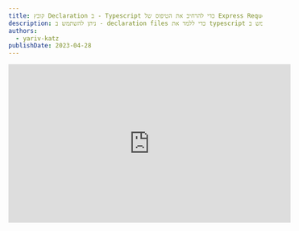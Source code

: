 ```yaml
---
title: קובץ Declaration ב - Typescript כדי להרחיב את הטיפוס של Express Request
description: ניתן להשתמש ב - declaration files כדי ללמד את typescript על טיפוסים שונים שיש לנו באפליקציה שלנו. ניתן גם להשתמש ב - declaration file כדי להרחיב את אובייקט הבקשה של Express. נשתמש לעתים תמיד ב - Express middlewares כדי להוסיף מידע לאובייקט הבקשה, עם קבצי ההצהרה typescript יכול לדעת על כל הנתונים שהוספנו לאובייקט הבקשה
authors:
  - yariv-katz
publishDate: 2023-04-28
---
```


<div class="not-content flex">
	<iframe
		className="mx-auto mb-10"
		width="560"
		height="315"
		src="https://www.youtube.com/embed/W_tbNGERaKw?si=QuRaskOBqfnDRH3M"
		title="YouTube video player"
		frameBorder="0"
		allow="accelerometer; autoplay; clipboard-write; encrypted-media; gyroscope; picture-in-picture; web-share"
		allowFullScreen
	/>
</div>

לעתים קרובות אנו צריכים להעביר נתונים בין middlewares או בין middleware ל - route handler ב - Express.  
דפוס שחוזר על עצמו שאנו יכולים להשתמש בו כדי להעביר את הנתונים האלה הוא על ידי שימוש ב - `Express.Request` object, ולהוסיף את הנתונים שאנו רוצים להעביר לאובייקט הבקשה.

להלן דוגמא פשוטה ל - middleware שמעביר את הנתונים `hello world` ל - middlewares אחרים או ל - route handlers:

```js
app.use((req, res, next) => {
  req.hello = 'hello world'
  next()
})
```

הבעיה מתחילה כאשר אנו משתמשים ב - `Typescript` כשפת תכנות לכתוב את האפליקציה שלנו ב - `Express`.  
איך יכול `Typescript` לדעת על כל הנתונים שהוספנו לאובייקט הבקשה.

נתחיל בלמוד מה עושים middlewares פופולריים ואיך הם מתמודדים עם הבעיה.

## התחלת פרוייקט Express-Typescript

כדי לבחון איך middlewares אחרים מלמדים את `Typescript` על הנתונים שהוסיפו לאובייקט הבקשה, נתחיל ביצירת אפליקציית `Express` פשוטה עם `Typescript` כשפת התכנות.

ניצור תיקייה ריקה בה נפתח את הפרוייקט שלנו, ונפתח את התיקייה ב - `VSCode`.

נפתח את הטרמינל ב - `VSCode` ונאתחל את `npm` על ידי הקלדת:

```bash
> npm init --yes
```

נתקין את `typescript`:

```bash
> npm i -D typescript
```

נאתחל את `typescript` על ידי יצירת קובץ `tsconfig.json` עם הפקודה:

```bash
> npx tsc --init
```

נערוך את הקובץ `tsconfig.json` ונוסיף `"sourceMap": true` תחת `compilerOptions`.  
זה יאפשר לנו להריץ את הקובץ של `typescript` ב - `VSCode` debugger.

נתקין את `express` ואת הטיפוסים של express `@types/express`.

```
> npm i express
> npm i -D @types/express
```

ניצור את הקובץ `app.ts` וניצור בו אפליקציית `express` פשוטה שמדפיסה `hello world`:

```typescript
/**
 * Create an express application that prints hello world
 */
import express from 'express'

const app = express()

app.get('/', (_req, res) => {
  res.send('Hello world')
})

app.listen(3000, () => {
  console.log('Listening on port 3000')
})
```

נקמפל את הקובץ על ידי הרצת הפקודה:

```
> npx tsc -w
```

באמצעות `VSCode` נפתח את התפריט `run and debug` ונפעיל את הקובץ `app.ts`.

## חקירת middlewares ואיך הם מרחיבים את אובייקט הבקשה של Express

נבחר middleware פופולרי וננסה ללמוד מה מומחים עושים.  
[passportjs](https://www.passportjs.org/) הוא middleware פופולרי שמשמש לאימות משתמשים.  
`passport` משתמש ב - Strategy pattern ובכך מאפשר לך לאמת עם כל הדרכים הפופולריות שיש היום.

אחרי האימות `passport` ישים נתונים על המשתמש המאומת ב - `Request` object.  
לדוגמא `passport` ישים את המשתמש המאומת ב - `req.user`.

לפני התקנת `passport` אם תנסו לגשת ל - `req.user` תראו ש - `typescript` יתלונן.

נתקין את `passport` על ידי הקלדת:

```bash
> npm i passport
```

אחרי התקנת `passport` עדיין נתקלים בשגיאת `typescript`, `typescript` לא מכיר את הטיפוס `user` ב - `Request` object.

למעשה מאחר ו - `passport` הוא חבילה ב - `Javascript`, `typescript` לא מכיר כלום על הטיפוסים בחבילה הזו.  
בקוד שלנו אם ננסה להוסיף:

```
import passport from 'passport';

passport.authenticate('local', { session: false});
```

נשים לב ש - `typescript` מתלונן על:

```
error TS7016: Could not find a declaration file for module 'passport'
```

הדבר הראשון שצריך לעשות כאשר נתקלים בשגיאות כאלו, הוא לבדוק אם קיימת הצהרת `DefinitelyTyped` עבור החבילה הזו.  
הכוונה במקרה שלנו היא להתקין את החבילה `@types/passport`.  
עבור מרבית החבילות הפופולריות ב - `Javascript` קיימת הצהרת `DefinitelyTyped`, ובאמת גם ל - `passport` קיימת הצהרת `DefinitelyTyped`.  
אז כדי ללמד את `Typescript` על החבילה `passport` נוכל להתקין את החבילה `@types/passport` על ידי הפקודה `npm i -D @types/passport`.  
אבל לצורך למידה נעשה את זה בדרך הקשה ולא נתקין את `@types/passport`.

זה אומר שמה שאנו צריכים לעשות הוא ללמד את `Typescript` על החבילה `passport`.  
נוכל לעשות זאת על ידי יצירת קובץ declaration.

## מהו קובץ Declaration

> A declaration file provides a way to declare the existence of some types or values without actually providing implementations for those values.

כלומר זה הדרך שבה המהדר של `Typescript` יכול לומר:

> I know I'm not perfect, but you can teach me so I can get better.

נוכל ללמד את המהדר של `Typescript` על טיפוסים חדשים על ידי קבצי declaration.  
בדרך כלל קבצי declaration הם קבצים שמסתיימים ב - `*.d.ts`, אם כי declaration יכול להיות חלק מהתוכן בתוך קבצי `ts` (אבל להצהרה עם `*.d.ts` זה אומר שלא ייווצר קובץ `javascript`).

בואו נעיף מבט על התיקייה `node_modules/@types`.  
כאשר אנו מתקינים חבילת `DefinitelyTyped` אנו בעצם מוסיפים תיקייה לתיקיית `node_modules/@types`.  
לדוגמא אם נתקין את ההצהרה של `passport` על ידי `npm i -D @types/passport`, נשים לב שיש לנו כעת תיקייה: `node_modules/@types/passport` עם קובץ הצהרה.

חבילת `DefinitelyTyped` מכילה קבצי declaration.  
במידה ונספק למהדר של `Typescript` את קבצי ההצהרה ב - `node_modules/@types/passport` המהדר ילמד על טיפוסים חדשים, במיוחד על החבילה `passport`.

## איך מפנים את המהדר לקובץ Declaration 

איך המהדר של `Typescript` יודע לכלול קבצי ההצהרה ב - `node_modules/@types`?

ישנם מספר אופציות בתוך קובץ `tsconfig.json` (או הערך המוגדר כברירת מחדל של אותן אופציות) שמפנים את המהדר לקבצי declaration.

להלן רשימת האופציות שניתן להשתמש בהן כדי לציין קבצי ההצהרה:

### include

> Specifies an array of filenames or patterns to include in the program. These filenames are resolved relative to the directory containing the tsconfig.json file.

```json
{
  "include": ["src/**/*", "tests/**/*"]
}
```

ערך ברירת המחדל של `include` הוא לכלול את כל קבצי ה - `*.ts` וכל קבצי ה - `*.d.ts`.

אופציית ה - `include` תכלול את כל הקבצים חוץ מהקבצים שמופיעים ב - `exclude` - שברירת מחדל מוחק את התיקייה `node_modules`.

יצרנו את קובץ ההגדרות `tsconfig.json` באמצעות `npx tsc --init` ומאחר שלא הוספנו את המאפיין `include` לקובץ `tsconfig.json` הוא נשאר בברירת המחדל.

כלומר כל קובץ `typescript` וקובץ הצהרה (כל עוד לא נכניס אותו לתיקיית `node_modules` מסיבה מוזרה) יתקמפלו וכל קובץ `*.d.ts` יעובד על ידי `typescript`.

### files

> Specifies an allowlist of files to include in the program

נוכל להשתמש ב - `files` אם אין לנו הרבה קבצים, ואנו רוצים להיות יותר מפורטים מאשר להגדיר תבנית `glob` באמצעות ה - `include`.

```json
{
  "compilerOptions": {},
  "files": ["core.ts", "sys.d.ts"]
}
```

במקרה זה נצטרך לציין את הנתיב לקבצי ההצהרה שרוצים לכלול.

### typeRoots

אופציה זו מאפשרת לנו לציין תיקייה שבתוכה ישבו תיקיות שונות עם קבצי declaration. typescript יחפש בכל התיקיות תחת התיקייה שציינו ויחפש קבצי `package.json` או `index.d.ts` בתיקיות האלו.

ברירת המחדל פה היא מה שהופך את העבודה עם `DefinitelyTyped` כל כך קלה - ברירת המחדל היא לחפש את התיקייה הקרובה ביותר `node_modules/@types`.

### types

האופציה הזאת תכלול declaration file ללא צורך לציין אותו בקבצי המקור.

לדוגמא בוא נגיד שאני משתמש ב - `express` והתקנתי את החבילה `DefinitelyTyped` של `express`.

במידה ואעשה:

```typescript
import express from 'express'
```

אז `typescript` יחפש את קובץ ההצהרה של `express` וידע על הטיפוסים שיש שם.  
אבל נניח שבקובץ ההצהרה של `express` הם מגדירים משתנה גלובלי:

```typescript
declare global {
  export var stam: any
}
```

אם לא אעשה את הייבוא ל - `express` אז קובץ ההצהרה לא יכלול קובץ ההצהרה של `express` ואז `typescript` לא ידע על המשתנה `stam`.  
מה שאני יכול לעשות זה לציין את ה - `types` בקובץ `tsconfig.json`, לדוגמא:

```json
{
  "compilerOptions": {
    "types": ["express"]
  }
}
```

`typescript` יחפש את התיקייה `node_modules/@types` ויכלול את התיקייה `express` מבלי לצריך לייבא אותה.  
אז אם ה - `typeRoots` שלי הוא:

```json
{
  "compilerOptions": {
    "typeRoots": ["node_modules/@types", "my-types"]
  }
}
```

אז `typescript` יכלול את קבצי ההצהרה שנמצאים ב - `node_modules/@types/express` וב - `my-types/express` מבלי לצרוך לייבא אותם.

זה אומר שהמשתנה `stam` יהיה מוכר בקובץ ה - `typescript` שלי.

## יצירת קובץ declaration ל - passport

מאחר וה - `tsconfig.json` ברירת המחדל יכלול את כל קבצי ה - `*.ts` וכל קבצי ה - `*.d.ts`, אין צורך לשנות כלום ב - `tsconfig.json`, נוכל ליצור קובץ `passport.d.ts` בתיקיית השורש ו - `typescript` ידע לכלול אותו.

ניצור את הקובץ `passport.d.ts` עם התוכן הבא:

```typescript
declare module 'passport' {
  // declare function authenticate
  import type { Handler } from 'express'
  export function authenticate(strategy: string, options?: any): Handler
}
```

אנחנו מגדירים מודול `passport` עם פונקציה `authenticate` שמחזירה `Handler` מהסוג של `express`.

עכשיו אם נחזור לקובץ שלנו נשים לב שהשגיאות של `typescript` על החבילה `passport` נעלמות.

## DefinitelyTyped

`DefinitelyTyped` הוא פרוייקט קהילתי לקבצי הצהרה ב - `typescript` שמתארים חבילות `javascript`.

הכוונה שמפתח יכול לכתוב את החבילה שלו ב - `javascript`, ולהוסיף לחבילה שלו קובץ הצהרה עבור משתמשי `typescript`.  
במידה והחבילה שלו לא כוללת את קבצי ההצהרה של `typescript`, הקהילה (או המפתח עצמו אם הוא רוצה להפריד את קבצי ההצהרה לפרוייקט נפרד) יכולים להוסיף את קבצי ההצהרה לפרוייקט `DefinitelyTyped`. ואז כל מי שרוצה להשתמש בחבילה שלו ב - `typescript` יכול להתקין את החבילה `@types/שם-החבילה`.

```bash
> npm i -D @types/declaration-file-for-some-package
```

`passport` היא דוגמא טובה, ולכן כדי לפתור את הבעיה של `typescript` שאינו מכיר את החבילה `passport` באמצעות קבצי ההצהרה של הקהילה שנמצאים בפרוייקט `DefinitelyTyped`.

נמחק את קובץ ה - `passport.d.ts` שיצרנו.  
שימו לב שהשגיאות של `typescript` על `passport` חוזרות.

כעת נתקין את קבצי ההצהרה של `passport` מהפרוייקט `DefinitelyTyped`:

```bash
> npm i -D @types/passport
```

שימו לב שהשגיאות של `typescript` על `passport` נעלמות.

## הרחבת טיפוס ה - Express.Request

נאמר שאנחנו רוצים ליצור middleware ב- express שיסיף נתונים לאובייקט הבקשה.

ה - middleware **locale** יוסיף את ה - `req.locale` עם מחרוזת שמתארת את השפה.

נוסיף את הקוד הבא לקובץ `app.ts`:

```typescript
app.use((req, res, next) => {
  req.locale = 'he'
  next()
})
```

למרות שהרחבת את אובייקט הבקשה עם נתונים נוספים, זהו דפוס נפוץ ב - express, אחרי שהקוד הזה יופעל נשים לב ש - typescript מתלונן על `req.locale`.

> `error TS2339: Property 'locale' does not exist on type 'Request\<ParamsDictionary, any, any, ParsedQs, Record\<string, any\>\>`

באמצעות קבצי ההצהרה נוכל ללמד את `typescript` על הטיפוסים החדשים שהוספנו לאובייקט הבקשה.

ניצור את הקובץ `locale.d.ts` בתיקיית השורש עם התוכן הבא:

```typescript
import * as express from 'express'

declare global {
  namespace Express {
    // Inject additional properties on express.Request
    interface Request {
      locale: string
    }
  }
}
```

שימו לב שהשגיאה של `typescript` על `req.locale` נעלמת.

Typescript מבצע משהו שנקרא [declaration merging](https://www.typescriptlang.org/docs/handbook/declaration-merging.html)

אז אם אחד מקבצי ההצהרה של typescript (`@types/express-serve-static-core`) מצהיר על ה - `Express` namespace תחת `global`, אנו יכולים להוסיף שדות נוספים ל - `namespace` הזה.

בתוך ה - `namespace` יש את ה - `Request` object שאנו יכולים להוסיף לו שדות.

אל תדאגו אתם לא משנים את השדות הקיימים, הקבצים ממוזגים ולכן אתם פשוט מוסיפים שדות נוספים שאתם צריכים.

זהו דפוס נפוץ כאשר משתמשים ב - `Express` עם `Typescript` שתצטרכו לשנות את קבצי ההצהרה של `Express`.

## `req.user`

ניקח דוגמא נוספת.  
לאחר אימות המשתמש על ידי `passport` ישים את המשתמש ב - `req.user`.  
זאת הסיבה למה ה - `@types/passport` מכיל את ההצהרה הבאה:

```typescript
declare global {
  namespace Express {
    interface User {}
    interface Request {
      user?: User | undefined
    }
  }
}
```

`@types/passport` מרחיב את ה - `Express.Request` ומוסיף לו את ה - `user` property.

אז עכשיו ב - `app.ts` שלנו נוכל לעשות את הבא:

```typescript
app.get('/', (req, res) => {
  req.user
  res.send('Hello world')
})
```

ו - `typescript` לא יתלונן על `req.user`.

העניין הוא שכאשר משתמשים ב - `passport` נצטרך להגדיר איזה סוג של משתמש יהיה ב - `req.user`.

דוגמא נפוצה היא שבאפליקציה שלך הגדרת `User` class שנראה כך:

```typescript
class User {
  firstName: string = 'academeez'
  lastName: string = 'rulz'
}
export type MyUserType = typeof User
```

וכאשר אתה מאמת את המשתמש עם `passport` אתה מגדיר ל - `passport` את הטיפוס של המשתמש שלך שיהיה בתוך ה - `req.user`.

כעת אם ננסה לגשת ל - `firstName` של המשתמש ב - `app.ts` שלנו:

```typescript
app.get('/', (req, res) => {
  req.user?.firstName
  res.send('Hello world')
})
```

נקבל שגיאת טיפוס מ - `typescript`, מאחר ו - `typescript` לא מכיר את ה - `User` class שלנו כאותו משתמש שמוגדר ב - `@types/passport`.

בואו נגדיר declaration file שיגיד ל - `typescript` שה - `req.user` שלנו הוא מסוג `User`.

ניצור את הקובץ `user.d.ts` עם התוכן הבא:

```typescript
import * as express from 'express'

declare global {
  namespace Express {
    interface User {
      firstName: string
      lastName: string
    }
  }
}
```

אנחנו יכולים לעקוף את ההצהרה של `passport` ולהגדיר את ה - `User` שלנו.

## סיכום

דפוס נפוץ ב - `express` הוא להעביר מידע על ידי שימוש ב - `Express.Request` object.  
כאשר משתמשים ב typescript ומנסים לגשת לאותו מידע נתקלים בשגיאות של `typescript` ופעמים רבות המפתחים פותרים אותם כך:

```
(req as any).locale
```

זוהי לא הדרך הנכונה לפתור את הבעיה ומומלץ להשתמש בקבצי ההצהרה כדי ללמד את `typescript` על הטיפוסים החדשים שהוספנו ל - `Express.Request`.
